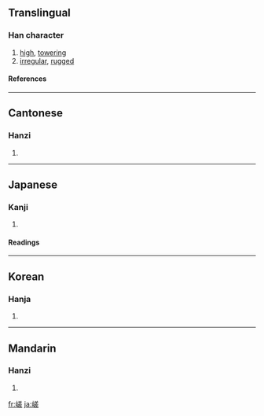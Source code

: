 {{see|嵳}}

==Translingual==
===Han character===
{{Han char|rn=46|rad=山|as=10|sn=13|four=2871<sub>1</sub>|canj=山廿手一 (UTQM)}}
# [[high]], [[towering]]
# [[irregular]], [[rugged]]
====References====
{{Han ref|kx=0317.420|dkj=08363|dj=0618.100|hdz=10788.190|uh=5D6F|ud=23919|bh=B744|bd=46916}}
----
==Cantonese==
===Hanzi===
{{yue-hanzi|jyut=|y=cho1}}
# {{defn|Cantonese}}
----
==Japanese==
===Kanji===
{{ja-kanji|grade=|rs=山10}}
# {{defn|Japanese}} 
====Readings====
{{ja-readings|on=[[さ]] (sa), [[し]] (shi)|kun=[[けわしい]] (kewashii), [[たかい]] (takai)}}
----
==Korean==
===Hanja===
{{ko-hanja|hangeul=[[차]], [[치]]|rv=cha, chi|mr=ch'a, ch'i}}
# {{defn|Korean}}
----
==Mandarin==
===Hanzi===
{{cmn-hanzi|pin=[[cuó]] ([[cuo2]])|wg=ts'o<sup>2</sup>}}
# {{defn|Mandarin}}

[[fr:嵯]]
[[ja:嵯]]